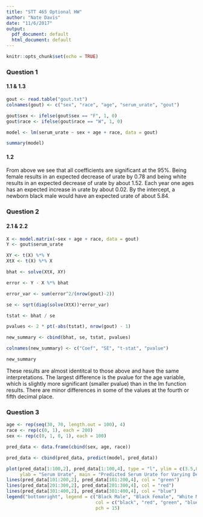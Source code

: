 ```yaml
---
title: "STT 465 Optional HW"
author: "Nate Davis"
date: "11/6/2017"
output:
  pdf_document: default
  html_document: default
---
```


```r
knitr::opts_chunk$set(echo = TRUE)
```

### Question 1

#### 1.1 & 1.3

```r

gout <- read.table("gout.txt")
colnames(gout) <- c("sex", "race", "age", "serum_urate", "gout")

gout$sex <- ifelse(gout$sex == "F", 1, 0)
gout$race <- ifelse(gout$race == "W", 1, 0)

model <- lm(serum_urate ~ sex + age + race, data = gout)

summary(model)

```

#### 1.2

From above we see that all coefficients are significant at the 95%. Being female results in an expected decrease of urate by 0.78 and being white results in an expected decrease of urate by about 1.52. Each year one ages has an expected increase in urate by about 0.02. By the intercept, a newborn black male would have an expected urate of about 5.84.

### Question 2

#### 2.1 & 2.2

```r

X <- model.matrix(~sex + age + race, data = gout)
Y <- gout$serum_urate

XY <- t(X) %*% Y
XtX <- t(X) %*% X

bhat <- solve(XtX, XY)

error <- Y - X %*% bhat

error_var <- sum(error^2/(nrow(gout)-2))

se <- sqrt(diag(solve(XtX))*error_var)

tstat <- bhat / se

pvalues <- 2 * pt(-abs(tstat), nrow(gout) - 1)

new_summary <- cbind(bhat, se, tstat, pvalues)

colnames(new_summary) <- c("Coef", "SE", "t-stat", "pvalue")

new_summary

```

These results are almost identitcal to those above and have the same interpretations. The largest difference is the pvalue for the age variable, which is slightly more significant (smaller pvalue) than in the lm function results. There are minor differences in some of the values at the fourth or fifth decimal place. 

### Question 3

```r

age <- rep(seq(30, 70, length.out = 100), 4)
race <- rep(c(0, 1), each = 200)
sex <- rep(c(0, 1, 0, 1), each = 100)

pred_data <- data.frame(cbind(sex, age, race))

pred_data <- cbind(pred_data, predict(model, pred_data))

plot(pred_data[1:100,2], pred_data[1:100,4], type = "l", ylim = c(3.5,8), xlab = "Age",
     ylab = "Serum Urate", main = "Predicted Serum Urate for Varying Demographics and Age")
lines(pred_data[101:200,2], pred_data[101:200,4], col = "green")
lines(pred_data[201:300,2], pred_data[201:300,4], col = "red")
lines(pred_data[301:400,2], pred_data[301:400,4], col = "blue")
legend("bottomright", legend = c("Black Male", "Black Female", "White Male", "White Female"),
                                 col = c("black", "red", "green", "blue"),
                                 pch = 15)

```